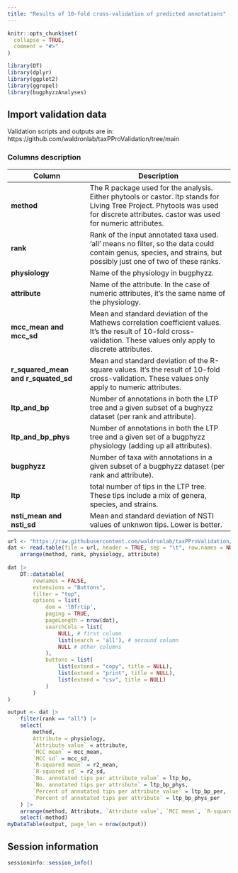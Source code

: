 ```yaml
---
title: "Results of 10-fold cross-validation of predicted annotations"
---
```


```r
knitr::opts_chunk$set(
  collapse = TRUE,
  comment = "#>"
)
```

```r
library(DT)
library(dplyr)
library(ggplot2)
library(ggrepel)
library(bugphyzzAnalyses)
```

## Import validation data

Validation scripts and outputs are in: https://github.com/waldronlab/taxPProValidation/tree/main

### Columns description

| Column | Description |
| ------ | ----------- |
| **method** | The R package used for the analysis. Either phytools or castor. ltp stands for Living Tree Project. Phytools was used for discrete attributes. castor was used for numeric attributes. |
| **rank** | Rank of the input annotated taxa used. 'all' means no filter, so the data could contain genus, species, and strains, but possibly just one of two of these ranks.|
| **physiology** | Name of the physiology in bugphyzz. |
| **attribute** | Name of the attribute. In the case of numeric attributes, it's the same name of the physiology. |
| **mcc_mean and mcc_sd ** | Mean and standard deviation of the Mathews correlation coefficient values. It's the result of 10-fold cross-validation. These values only apply to discrete attributes. |
| **r_squared_mean and r_squated_sd** | Mean and standard deviation of the R-square values. It's the result of 10-fold cross-validation. These values only apply to numeric attributes.|
| **ltp_and_bp** | Number of annotations in both the LTP tree and a given subset of a bughyzz dataset (per rank and attribute). |
| **ltp_and_bp_phys** | Number of annotations in both the LTP tree and a given set of a bugphyzz physiology (adding up all attributes).|
| **bugphyzz** | Number of taxa with annotations in a given subset of a bugphyzz dataset (per rank and attribute). |
| **ltp**  | total number of tips in the LTP tree. These tips include a mix of genera, species, and strains.|
| **nsti_mean and nsti_sd**  | Mean and standard deviation of NSTI values of unknwon tips. Lower is better. |

```r
url <- "https://raw.githubusercontent.com/waldronlab/taxPProValidation/main/validation_summary.tsv"
dat <- read.table(file = url, header = TRUE, sep = "\t", row.names = NULL) |> 
    arrange(method, rank, physiology, attribute)
    
dat |>
    DT::datatable(
        rownames = FALSE,
        extensions = "Buttons",
        filter = "top",
        options = list(
            dom = 'lBfrtip',
            paging = TRUE,
            pageLength = nrow(dat),
            searchCols = list(
                NULL, # first column
                list(search = 'all'), # secound column
                NULL # other columns
            ),
            buttons = list(
                list(extend = "copy", title = NULL),
                list(extend = "print", title = NULL),
                list(extend = "csv", title = NULL)
            )
        )
)
```


```r
output <- dat |> 
    filter(rank == "all") |> 
    select(
        method,
        Attribute = physiology,
        `Attribute value` = attribute,
        `MCC mean` = mcc_mean,
        `MCC sd` = mcc_sd,
        `R-squared mean` = r2_mean,
        `R-squared sd` = r2_sd,
        `No. annotated tips per attribute value` = ltp_bp,
        `No. annotated tips per attribute` = ltp_bp_phys,
        `Percent of annotated tips per attribute value` = ltp_bp_per,
        `Percent of annotated tips per attribute` = ltp_bp_phys_per
    ) |> 
    arrange(method, Attribute, `Attribute value`, `MCC mean`, `R-squared mean`) |> 
    select(-method)
myDataTable(output, page_len = nrow(output))
```







## Session information

```r
sessioninfo::session_info()
```
